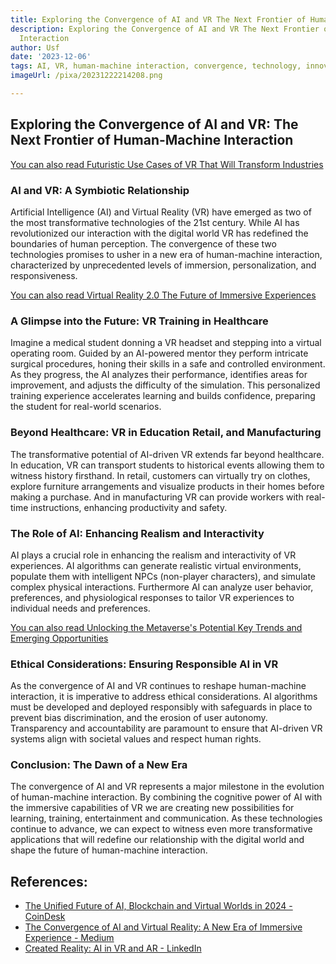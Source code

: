 ```yaml
---
title: Exploring the Convergence of AI and VR The Next Frontier of Human-Machine Interaction
description: Exploring the Convergence of AI and VR The Next Frontier of Human-Machine
  Interaction
author: Usf
date: '2023-12-06'
tags: AI, VR, human-machine interaction, convergence, technology, innovation, future
imageUrl: /pixa/20231222214208.png

---
```

## Exploring the Convergence of AI and VR: The Next Frontier of Human-Machine Interaction

[You can also read Futuristic Use Cases of VR That Will Transform Industries](Futuristic%20Use%20Cases%20of%20VR%20That%20Will%20Transform%20Industries)


### AI and VR: A Symbiotic Relationship

Artificial  Intelligence (AI) and  Virtual Reality (VR) have emerged as two of the most  transformative technologies of the 21st century. While AI has revolutionized our interaction with the digital world VR  has redefined the boundaries of human perception. The convergence of these two technologies promises  to usher in a new era of human-machine interaction, characterized  by unprecedented levels of immersion, personalization, and responsiveness.

[You can  also  read Virtual Reality 2.0 The Future of  Immersive Experiences](Virtual%20Reality%202.0%20The%20Future%20of%20Immersive%20Experiences)


### A Glimpse into the Future: VR Training in Healthcare

Imagine a medical student donning a VR headset and stepping into a virtual operating room. Guided by an AI-powered mentor they perform intricate surgical procedures, honing their skills in a safe and controlled environment. As they progress, the AI analyzes their performance, identifies  areas for improvement,  and adjusts the difficulty of the simulation.  This personalized training experience accelerates learning and builds confidence, preparing the student for real-world scenarios.

### Beyond Healthcare: VR in Education Retail, and Manufacturing

The  transformative potential of  AI-driven VR extends far beyond healthcare. In education, VR can transport students to historical events allowing them to witness history firsthand. In retail,  customers can virtually  try on clothes,  explore furniture arrangements  and visualize products in their  homes before making a purchase. And in manufacturing VR can provide  workers with real-time  instructions, enhancing productivity and safety.

### The Role of AI: Enhancing Realism and Interactivity

AI plays a crucial role in enhancing the realism and interactivity  of VR  experiences. AI algorithms can  generate realistic virtual environments, populate them with  intelligent NPCs (non-player characters), and simulate complex  physical interactions. Furthermore AI can analyze user behavior, preferences, and physiological  responses  to tailor  VR experiences to individual needs and  preferences.

[You can also  read Unlocking the Metaverse's Potential Key  Trends and Emerging Opportunities](Unlocking%20the%20Metaverse%27s%20Potential%20Key%20Trends%20and%20Emerging%20Opportunities)


###  Ethical Considerations: Ensuring Responsible AI  in VR

As the convergence of AI and  VR continues to reshape human-machine  interaction, it is imperative to address ethical considerations. AI  algorithms must be developed and deployed responsibly with safeguards in place to prevent bias discrimination, and the erosion of user autonomy. Transparency and  accountability are paramount  to ensure that AI-driven VR systems  align with societal values and respect human rights.

### Conclusion: The Dawn of a New Era

The convergence of AI and VR represents a major  milestone in the evolution of human-machine interaction. By combining the cognitive power of AI with the immersive capabilities  of VR we  are creating new  possibilities  for learning, training, entertainment and communication. As these technologies continue to advance, we can  expect to witness even more transformative applications that will redefine our relationship with the digital world and shape the future of human-machine interaction.

## References:
- [The Unified Future of AI, Blockchain and Virtual Worlds in 2024 - CoinDesk](https://www.coindesk.com/consensus-magazine/2023/12/22/the-unified-future-of-ai-blockchain-and-virtual-worlds-in-2024/)
- [The Convergence of AI and Virtual Reality: A New Era of Immersive Experience - Medium](https://medium.com/aimonks/the-convergence-of-ai-and-virtual-reality-a-new-era-of-immersive-experience-89f7967a5f1f)
- [Created Reality: AI in VR and AR - LinkedIn](https://www.linkedin.com/pulse/synergy-realities-exploring-confluence-ai-vr-ar-david-cain)
